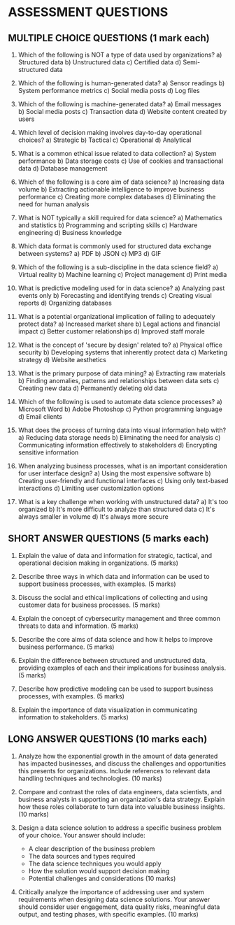 # ASSESSMENT QUESTIONS

## MULTIPLE CHOICE QUESTIONS (1 mark each)

1. Which of the following is NOT a type of data used by organizations?
   a) Structured data
   b) Unstructured data
   c) Certified data
   d) Semi-structured data

2. Which of the following is human-generated data?
   a) Sensor readings
   b) System performance metrics
   c) Social media posts
   d) Log files

3. Which of the following is machine-generated data?
   a) Email messages
   b) Social media posts
   c) Transaction data
   d) Website content created by users

4. Which level of decision making involves day-to-day operational choices?
   a) Strategic
   b) Tactical
   c) Operational
   d) Analytical

5. What is a common ethical issue related to data collection?
   a) System performance
   b) Data storage costs
   c) Use of cookies and transactional data
   d) Database management

6. Which of the following is a core aim of data science?
   a) Increasing data volume
   b) Extracting actionable intelligence to improve business performance
   c) Creating more complex databases
   d) Eliminating the need for human analysis

7. What is NOT typically a skill required for data science?
   a) Mathematics and statistics
   b) Programming and scripting skills
   c) Hardware engineering
   d) Business knowledge

8. Which data format is commonly used for structured data exchange between systems?
   a) PDF
   b) JSON
   c) MP3
   d) GIF

9. Which of the following is a sub-discipline in the data science field?
   a) Virtual reality
   b) Machine learning
   c) Project management
   d) Print media

10. What is predictive modeling used for in data science?
    a) Analyzing past events only
    b) Forecasting and identifying trends
    c) Creating visual reports
    d) Organizing databases

11. What is a potential organizational implication of failing to adequately protect data?
    a) Increased market share
    b) Legal actions and financial impact
    c) Better customer relationships
    d) Improved staff morale

12. What is the concept of 'secure by design' related to?
    a) Physical office security
    b) Developing systems that inherently protect data
    c) Marketing strategy
    d) Website aesthetics

13. What is the primary purpose of data mining?
    a) Extracting raw materials
    b) Finding anomalies, patterns and relationships between data sets
    c) Creating new data
    d) Permanently deleting old data

14. Which of the following is used to automate data science processes?
    a) Microsoft Word
    b) Adobe Photoshop
    c) Python programming language
    d) Email clients

15. What does the process of turning data into visual information help with?
    a) Reducing data storage needs
    b) Eliminating the need for analysis
    c) Communicating information effectively to stakeholders
    d) Encrypting sensitive information

16. When analyzing business processes, what is an important consideration for user interface design?
    a) Using the most expensive software
    b) Creating user-friendly and functional interfaces
    c) Using only text-based interactions
    d) Limiting user customization options

17. What is a key challenge when working with unstructured data?
    a) It's too organized
    b) It's more difficult to analyze than structured data
    c) It's always smaller in volume
    d) It's always more secure

## SHORT ANSWER QUESTIONS (5 marks each)

1. Explain the value of data and information for strategic, tactical, and operational decision making in organizations. (5 marks)

2. Describe three ways in which data and information can be used to support business processes, with examples. (5 marks)

3. Discuss the social and ethical implications of collecting and using customer data for business processes. (5 marks)

4. Explain the concept of cybersecurity management and three common threats to data and information. (5 marks)

5. Describe the core aims of data science and how it helps to improve business performance. (5 marks)

6. Explain the difference between structured and unstructured data, providing examples of each and their implications for business analysis. (5 marks)

7. Describe how predictive modeling can be used to support business processes, with examples. (5 marks)

8. Explain the importance of data visualization in communicating information to stakeholders. (5 marks)

## LONG ANSWER QUESTIONS (10 marks each)

1. Analyze how the exponential growth in the amount of data generated has impacted businesses, and discuss the challenges and opportunities this presents for organizations. Include references to relevant data handling techniques and technologies. (10 marks)

2. Compare and contrast the roles of data engineers, data scientists, and business analysts in supporting an organization's data strategy. Explain how these roles collaborate to turn data into valuable business insights. (10 marks)

3. Design a data science solution to address a specific business problem of your choice. Your answer should include:

   - A clear description of the business problem
   - The data sources and types required
   - The data science techniques you would apply
   - How the solution would support decision making
   - Potential challenges and considerations
     (10 marks)

4. Critically analyze the importance of addressing user and system requirements when designing data science solutions. Your answer should consider user engagement, data quality risks, meaningful data output, and testing phases, with specific examples. (10 marks)
